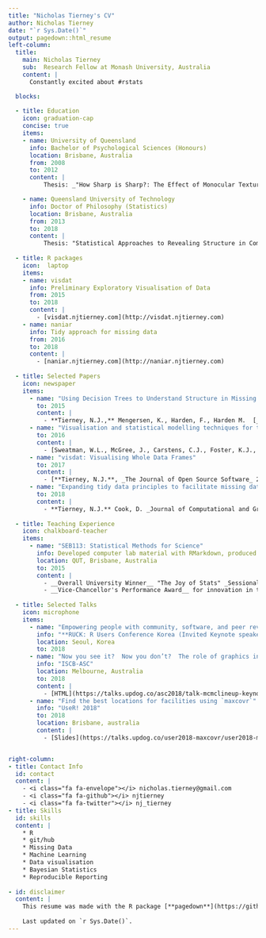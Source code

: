 ```yaml
---
title: "Nicholas Tierney's CV"
author: Nicholas Tierney
date: "`r Sys.Date()`"
output: pagedown::html_resume
left-column:
  title:
    main: Nicholas Tierney
    sub:  Research Fellow at Monash University, Australia
    content: |
      Constantly excited about #rstats

  blocks:
    
  - title: Education
    icon: graduation-cap
    concise: true
    items:
    - name: University of Queensland
      info: Bachelor of Psychological Sciences (Honours)
      location: Brisbane, Australia
      from: 2008
      to: 2012
      content: |
          Thesis: _"How Sharp is Sharp?: The Effect of Monocular Texture on Enhancing Sharpness."_ __Awarded first class honours__.

    - name: Queensland University of Technology
      info: Doctor of Philosophy (Statistics)
      location: Brisbane, Australia
      from: 2013
      to: 2018
      content: |
          Thesis: "Statistical Approaches to Revealing Structure in Complex Health Data" __Nominated for a Thesis Excellence Award.__
        
  - title: R packages
    icon:  laptop
    items:
    - name: visdat
      info: Preliminary Exploratory Visualisation of Data
      from: 2015
      to: 2018
      content: |
        - [visdat.njtierney.com](http://visdat.njtierney.com)
    - name: naniar
      info: Tidy approach for missing data
      from: 2016
      to: 2018
      content: |
        - [naniar.njtierney.com](http://naniar.njtierney.com)
  
  - title: Selected Papers
    icon: newspaper
    items:
      - name: "Using Decision Trees to Understand Structure in Missing Data."
        to: 2015
        content: | 
          - **Tierney, N.J.,** Mengersen, K., Harden, F., Harden M.  [_BMJ Open_ 5 (6).  doi:10.1136/bmjopen-2014-007450](http://bmjopen.bmj.com/content/5/6/e007450.full)
      - name: "Visualisation and statistical modelling techniques for the management of inventory stock levels"
        to: 2016
        content: |
          - [Sweatman, W.L., McGree, J., Carstens, C.J., Foster, K.J., Liu, S., **Tierney, N.J.,** Trednick, E., Zaitouny, A. _ANZIAM Journal_ 57, 130-162](https://journal.austms.org.au/ojs/index.php/ANZIAMJ/article/view/10225).
      - name: "visdat: Visualising Whole Data Frames"
        to: 2017
        content: |
          - [**Tierney, N.J.**, _The Journal of Open Source Software_ 2 (16) doi: 10.21105/joss.00355](http://joss.theoj.org/papers/10.21105/joss.00355)
      - name: "Expanding tidy data principles to facilitate missing data exploration, visualization and assessment of imputations."
        to: 2018
        content: |
          - **Tierney, N.J.** Cook, D. _Journal of Computational and Graphical Statistics_. __Submitted__ [[Pre-print](https://arxiv.org/abs/1809.02264)]
        
  - title: Teaching Experience
    icon: chalkboard-teacher
    items:
      - name: "SEB113: Statistical Methods for Science"
        info: Developed computer lab material with RMarkdown, produced instructional videos, and taught workshops.
        location: QUT, Brisbane, Australia
        to: 2015
        content: |
          - __Overall University Winner__ "The Joy of Stats" _Sessional Teaching and Reflection Showcase (STARS)_(Presentation).
          - __Vice-Chancellor's Performance Award__ for innovation in teaching in SEB113 ($2,500).
        
  - title: Selected Talks
    icon: microphone
    items:
      - name: "Empowering people with community, software, and peer review"
        info: "**RUCK: R Users Conference Korea (Invited Keynote speaker)**"
        location: Seoul, Korea
        to: 2018
      - name: "Now you see it?  Now you don’t?  The role of graphics in identifying MCMC convergence (Awarded Runner up Pitman Prize for Young Statistician)"
        info: "ISCB-ASC"
        location: Melbourne, Australia
        to: 2018
        content: |
          - [HTML](https://talks.updog.co/asc2018/talk-mcmclineup-keynote/index.html) [PDF](https://talks.updog.co/asc2018/pdf/talk-mcmclineup-keynote.pdf)
      - name: "Find the best locations for facilities using `maxcovr`"
        info: "UseR! 2018"
        to: 2018
        location: Brisbane, australia
        content: |
          - [Slides](https://talks.updog.co/user2018-maxcovr/user2018-maxcovr-talk.html#1) [YouTube](https://www.youtube.com/watch?v=sA8ItKmdwjM&t=3s)


right-column:
- title: Contact Info
  id: contact
  content: |
    - <i class="fa fa-envelope"></i> nicholas.tierney@gmail.com
    - <i class="fa fa-github"></i> njtierney
    - <i class="fa fa-twitter"></i> nj_tierney
- title: Skills
  id: skills
  content: |
    * R
    * git/hub
    * Missing Data
    * Machine Learning
    * Data visualisation
    * Bayesian Statistics
    * Reproducible Reporting
    
- id: disclaimer
  content: |
    This resume was made with the R package [**pagedown**](https://github.com/rstudio/pagedown).
    
    Last updated on `r Sys.Date()`.
---
```

